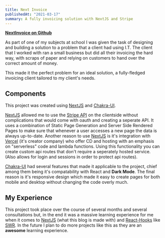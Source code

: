 ```yaml
---
title: Next Invoice
publishedAt: "2021-03-17"
summary: A fully invoicing solution with NextJS and Stripe
---
```


**[NextInvoice on Github](https://github.com/sebasptsch/NextInvoice)**

As part of one of my subjects at school I was given the task of designing and building a solution to a problem that a client had using I.T. The client that I worked with ran a small business but did all their invoicing the hard way, with scraps of paper and relying on customers to hand over the correct amount of money.

This made it the perfect problem for an ideal solution, a fully-fledged invoicing client tailored to my client's needs.

## Components

This project was created using [NextJS](https://nextjs.org/) and [Chakra-UI](https://chakra-ui.com/).

[NextJS](https://nextjs.org/) allowed me to use the [Stripe API](https://stripe.com/docs/api) on the clientside without complications that would come with oauth and creating a seperate API. It uses a combination of Static Page Generation and Server Side Rendered Pages to make sure that whenever a user accesses a new page the data is always up-to-date.
Another reason to use [NextJS](https://nextjs.org/) is it's integration with [Vercel](https://vercel.com) (it's creator company) who offer CD and hosting with an emphasis on "serverless" code and lambda functions. Using this functionality you can create custom api routes that don't require a seperately hosted service. (Also allows for login and sessions in order to protect api routes).

[Chakra-UI](https://chakra-ui.com/) had several features that made it applicable to the project, chief among them being it's compatability with React and **Dark Mode**. The final reason is it's responsive design which made it easy to create pages for both mobile and desktop without changing the code overly much.

## My Experience

This project took place over the course of several months and several consultations but, in the end it was a massive learning experience for me when it comes to [NextJS](https://nextjs.org/) (what this blog is made with) and [React-Hooks](https://reactjs.org/docs/hooks-intro.html) like [SWR](https://swr.vercel.app/). In the future I plan to do more projects like this as they are an **awesome** learning experience.
